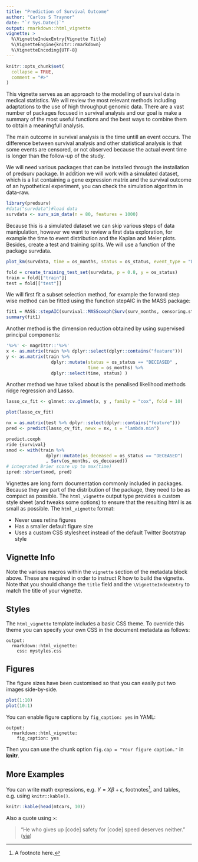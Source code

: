 ```yaml
---
title: "Prediction of Survival Outcome"
author: "Carlos S Traynor"
date: "`r Sys.Date()`"
output: rmarkdown::html_vignette
vignette: >
  %\VignetteIndexEntry{Vignette Title}
  %\VignetteEngine{knitr::rmarkdown}
  %\VignetteEncoding{UTF-8}
---
```


```r
knitr::opts_chunk$set(
  collapse = TRUE,
  comment = "#>"
)
```

This vignette serves as an approach to the modelling of survival data in medical statistics. We will review the most relevant methods including adaptations to the use of high throughput genomic data. There are a vast number of packages focused in survival analysis and our goal is make a summary of the most useful functions and the best ways to combine them to obtain a meaningfull analysis.  

The main outcome in survival analysis is the time untill an event occurs. The difference between survival analysis and other statistical analysis is that some events are censored, or not observed because the actual event time is longer than the follow-up of the study.

We will need various packages that can be installed through the installation of predsurv package. In addition we will work with a simulated dataset,  which is a list containing a gene expression matrix and the survival outcome of an hypothetical experiment, you can check the simulation algorithm in data-raw.
```r
library(predsurv)
#data("survdata")#load data
survdata <- surv_sim_data(n = 80, features = 1000)
```
Because this is a  simulated dataset we can skip various steps of data manipulation, however we want to review a first data exploration, for example the time to event distribution and the Kaplan and Meier plots. Besides, create a test and training splits. We will use a function of the package survdata.


```r
plot_km(survdata, time = os_months, status = os_status, event_type = "DECEASED")
```

```r
fold = create_training_test_set(survdata, p = 0.8, y = os_status)
train = fold[["train"]]
test = fold[["test"]]
```

We will first fit a subset selection method, for example the forward step wise method can be fitted using the function stepAIC in the MASS package:
```r
fit1 = MASS::stepAIC(survival::MASScoxph(Surv(surv_months, censoring.status) ~ ., data = train), direction = "forward")
summary(fit1)
```

Another method is the dimension reduction obtained by using supervised principal components:

```r
'%>%' <- magrittr::'%>%'
x <- as.matrix(train %>% dplyr::select(dplyr::contains("feature")))
y <- as.matrix(train %>% 
                 dplyr::mutate(status = os_status == "DECEASED" ,
                               time = os_months) %>%
                 dplyr::select(time, status) )
```

Another method we have talked about is the penalised likelihood methods ridge regression and Lasso.

```r
lasso_cv_fit <- glmnet::cv.glmnet(x, y , family = "cox", fold = 10)
```

```r
plot(lasso_cv_fit)
```


```r
nx = as.matrix(test %>% dplyr::select(dplyr::contains("feature")))
pred <- predict(lasso_cv_fit, newx = nx, s = "lambda.min")
```

```r
predict.coxph
ride {survival}
smod <- with(train %>%
               dplyr::mutate(os_deceased = os_status == "DECEASED")
               , Surv(os_months, os_deceased))
# integrated Brier score up to max(time)
ipred::sbrier(smod, pred)
```


Vignettes are long form documentation commonly included in packages. Because they are part of the distribution of the package, they need to be as compact as possible. The `html_vignette` output type provides a custom style sheet (and tweaks some options) to ensure that the resulting html is as small as possible. The `html_vignette` format:

- Never uses retina figures
- Has a smaller default figure size
- Uses a custom CSS stylesheet instead of the default Twitter Bootstrap style

## Vignette Info

Note the various macros within the `vignette` section of the metadata block above. These are required in order to instruct R how to build the vignette. Note that you should change the `title` field and the `\VignetteIndexEntry` to match the title of your vignette.

## Styles

The `html_vignette` template includes a basic CSS theme. To override this theme you can specify your own CSS in the document metadata as follows:

    output: 
      rmarkdown::html_vignette:
        css: mystyles.css

## Figures

The figure sizes have been customised so that you can easily put two images side-by-side. 

```r
plot(1:10)
plot(10:1)
```

You can enable figure captions by `fig_caption: yes` in YAML:

    output:
      rmarkdown::html_vignette:
        fig_caption: yes

Then you can use the chunk option `fig.cap = "Your figure caption."` in **knitr**.

## More Examples

You can write math expressions, e.g. $Y = X\beta + \epsilon$, footnotes^[A footnote here.], and tables, e.g. using `knitr::kable()`.

```r
knitr::kable(head(mtcars, 10))
```

Also a quote using `>`:

> "He who gives up [code] safety for [code] speed deserves neither."
([via](https://twitter.com/hadleywickham/status/504368538874703872))
